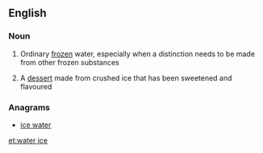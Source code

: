 ==English==

===Noun===
{{en-noun|sg=[[water]] [[ice]]|s|-}}

# {{uncountable}} Ordinary [[frozen]] water, especially when a distinction needs to be made from other frozen substances
# {{countable}} A [[dessert]] made from crushed ice that has been sweetened and flavoured

===Anagrams===
* [[ice water#English|ice water]]

[[et:water ice]]